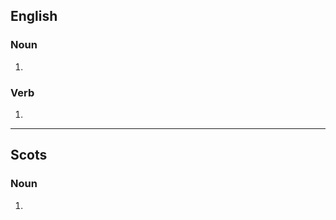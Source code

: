 ==English==

===Noun===
{{head|en|noun form}}

# {{plural of|en|smirr}}

===Verb===
{{head|en|verb form}}

# {{en-third-person singular of|smirr}}

----

==Scots==

===Noun===
{{head|sco|noun plural form}}

# {{plural of|sco|smirr}}